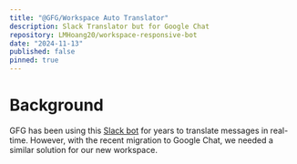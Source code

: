 ```yaml
---
title: "@GFG/Workspace Auto Translator"
description: Slack Translator but for Google Chat
repository: LMHoang20/workspace-responsive-bot
date: "2024-11-13"
published: false
pinned: true
---
```


# Background

GFG has been using this [Slack bot](https://gfgtech.slack.com/marketplace/A0ZJS6Z7E-translate) for years to translate messages in real-time.
However, with the recent migration to Google Chat, we needed a similar solution for our new workspace.
